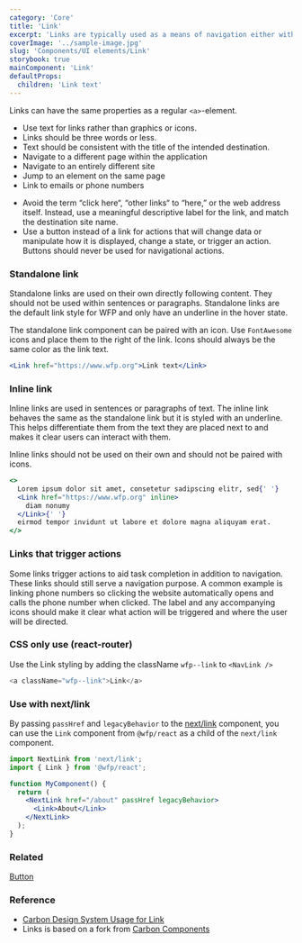 ```yaml
---
category: 'Core'
title: 'Link'
excerpt: 'Links are typically used as a means of navigation either within the application, to a place outside, or to a resource.'
coverImage: '../sample-image.jpg'
slug: 'Components/UI elements/Link'
storybook: true
mainComponent: 'Link'
defaultProps:
  children: 'Link text'
---
```


Links can have the same properties as a regular `<a>`-element.

<DoUse>

- Use text for links rather than graphics or icons.
- Links should be three words or less.
- Text should be consistent with the title of the intended destination.
- Navigate to a different page within the application
- Navigate to an entirely different site
- Jump to an element on the same page
- Link to emails or phone numbers

</DoUse>

<DoNotUse>

- Avoid the term “click here“, “other links“ to “here,” or the web address itself. Instead, use a meaningful descriptive label for the link, and match the destination site name.
- Use a button instead of a link for actions that will change data or manipulate how it is displayed, change a state, or trigger an action. Buttons should never be used for navigational actions.

</DoNotUse>

### Standalone link

Standalone links are used on their own directly following content. They should not be used within sentences or paragraphs. Standalone links are the default link style for WFP and only have an underline in the hover state.

The standalone link component can be paired with an icon. Use `FontAwesome` icons and place them to the right of the link. Icons should always be the same color as the link text.

```jsx live
<Link href="https://www.wfp.org">Link text</Link>
```

### Inline link

Inline links are used in sentences or paragraphs of text. The inline link behaves the same as the standalone link but it is styled with an underline. This helps differentiate them from the text they are placed next to and makes it clear users can interact with them.

Inline links should not be used on their own and should not be paired with icons.

```jsx live
<>
  Lorem ipsum dolor sit amet, consetetur sadipscing elitr, sed{' '}
  <Link href="https://www.wfp.org" inline>
    diam nonumy
  </Link>{' '}
  eirmod tempor invidunt ut labore et dolore magna aliquyam erat.
</>
```

### Links that trigger actions

Some links trigger actions to aid task completion in addition to navigation. These links should still serve a navigation purpose. A common example is linking phone numbers so clicking the website automatically opens and calls the phone number when clicked. The label and any accompanying icons should make it clear what action will be triggered and where the user will be directed.

### CSS only use (react-router)

Use the Link styling by adding the className `wfp--link` to `<NavLink />`

```js
<a className="wfp--link">Link</a>
```

### Use with next/link

By passing `passHref` and `legacyBehavior` to the [next/link](https://nextjs.org/docs/api-reference/next/link) component, you can use the `Link` component from `@wfp/react` as a child of the `next/link` component.

```jsx
import NextLink from 'next/link';
import { Link } from '@wfp/react';

function MyComponent() {
  return (
    <NextLink href="/about" passHref legacyBehavior>
      <Link>About</Link>
    </NextLink>
  );
}
```

### Related

[Button](?path=/docs/components-button--button-regular)

### Reference

- [Carbon Design System Usage for Link](https://www.carbondesignsystem.com/components/link/usage)
- Links is based on a fork from [Carbon Components](https://www.carbondesignsystem.com/components/link/code)
